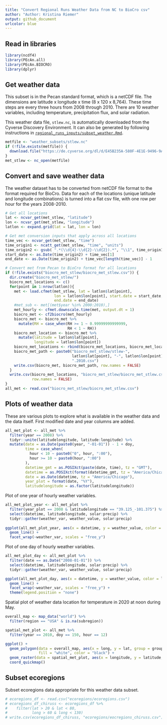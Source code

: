 ```yaml
---
title: "Convert Regional Runs Weather Data from NC to BioCro csv"
author: "Author: Kristina Riemer"
output: github_document
urlcolor: blue
---
```


## Read in libraries

```r
library(ncdf4)
library(PEcAn.all)
library(PEcAn.BIOCRO)
library(dplyr)
```

## Get weather data

This subset is in the Pecan standard format, which is a netCDF file. The dimensions are latitude x longitude x time (8 x 120 x 8,764). These time steps are every three hours from 2008 through 2010. There are 10 weather variables, including temperature, precipitation flux, and solar radiation. 

This weather data file, `stlew.nc`, is automatically downloaded from the Cyverse Discovery Environment. It can also be generated by following instructions in [`regional_runs_inputs/subset_weather.Rmd`](https://github.com/az-digitalag/model-vignettes/blob/master/BioCro/DARPA/regional_runs_inputs/subset_weather.Rmd). 

```r
metfile <- "weather_subsets/stlew.nc"
if (!file.exists(metfile)) {
  download.file("https://de.cyverse.org/dl/d/E45B235A-580F-4E1E-9496-9A7C2ED95B0E/stlew.nc", metfile)
}
met_stlew <- nc_open(metfile)
```

## Convert and save weather data

The weather dataset has to be converted from netCDF file format to the format required for BioCro. Data for each of the locations (unique latitude and longitude combinations) is turned into a flat csv file, with one row per hour for the years 2008-2010.  

```r
# Get all locations
lat <- ncvar_get(met_stlew, "latitude")
lon <- ncvar_get(met_stlew, "longitude")
latlon <- expand.grid(lat = lat, lon = lon)

# Get met conversion inputs that apply across all locations
time_vec <- ncvar_get(met_stlew, "time")
time_origin1 <- ncatt_get(met_stlew, "time", "units")
time_origin2 <- gsub( ".*(\\d{4}-\\d{2}-\\d{2}).*", "\\1", time_origin1$value)
start_date <- as.Date(time_origin2) + time_vec[1]
end_date <- as.Date(time_origin2) + time_vec[length(time_vec)] - 1

# Convert met from Pecan to BioCro format for all locations
if (!file.exists("biocro_met_stlew/biocro_met_stlew.csv")) {
  dir.create("biocro_met_stlew/")
  biocro_met_locations <- c()
  for(point in 1:nrow(latlon)){
    met <- load.cfmet(met_stlew, lat = latlon$lat[point], 
                      lon = latlon$lon[point], start.date = start_date, 
                      end.date = end_date)
    #met_sub <- met[(met$year %in% 2000:2010),] 
    met_hourly <- cfmet.downscale.time(met, output.dt = 1)
    biocro_met <- cf2biocro(met_hourly)
    biocro_met <- biocro_met %>%
      mutate(RH = case_when(RH >= 1 ~ 0.99999999999999,
                            RH < 1 ~ RH))
    biocro_met_location <- biocro_met %>% 
      mutate(latitude = latlon$lat[point], 
             longitude = latlon$lon[point])
    biocro_met_locations <- rbind(biocro_met_locations, biocro_met_location)
    biocro_met_path <- paste0("biocro_met_stlew/stlew-", 
                              latlon$lat[point], "-", latlon$lon[point], 
                              ".2010.csv")
    write.csv(biocro_met, biocro_met_path, row.names = FALSE)
  }
  write.csv(biocro_met_locations, "biocro_met_stlew/biocro_met_stlew.csv", 
            row.names = FALSE)
}
all_met <- read.csv("biocro_met_stlew/biocro_met_stlew.csv")
```

## Plots of weather data

These are various plots to explore what is available in the weather data and the data itself. First modified date and year columns are added. 

```r
all_met_plot <- all_met %>% 
  filter(year == 2008) %>% 
  tidyr::unite(latitudelongitude, latitude:longitude) %>% 
  mutate(date = as.Date(paste0(year, "-01-01")) - 1 + doy, 
         time = case_when(
           hour < 10 ~ paste0("0", hour, ":00"), 
           hour >= 10 ~ paste0(hour, ":00")
         ), 
         datetime_gmt = as.POSIXct(paste(date, time), tz = "GMT"), 
         datetime = as.POSIXct(format(datetime_gmt, tz = "America/Chicago")), 
         date = as.Date(datetime, tz = "America/Chicago"), 
         year_plot = format(date, "%Y"), 
         latitudelongitude = as.factor(latitudelongitude)) 
```

Plot of one year of hourly weather variables. 

```r
all_met_plot_year <- all_met_plot %>% 
  filter(year_plot == 2008 & latitudelongitude == "39.125_-101.375") %>%
  select(datetime, latitudelongitude, solar:precip) %>% 
  tidyr::gather(weather_var, weather_value, solar:precip)
  
ggplot(all_met_plot_year, aes(x = datetime, y = weather_value, color = latitudelongitude)) +
  geom_line() +
  facet_wrap(~weather_var, scales = "free_y")
```

Plot of one day of hourly weather variables. 

```r
all_met_plot_day <- all_met_plot %>% 
  filter(date == as.Date("2008-01-01")) %>% 
  select(datetime, latitudelongitude, solar:precip) %>% 
  tidyr::gather(weather_var, weather_value, solar:precip)

ggplot(all_met_plot_day, aes(x = datetime, y = weather_value, color = latitudelongitude)) +
  geom_line() +
  facet_wrap(~weather_var, scales = "free_y") +
  theme(legend.position = "none")
```

Spatial plot of weather data location for temperature in 2020 at noon during May. 

```r
overall_map <- map_data("world") %>% 
  filter(region == "USA" & is.na(subregion))

spatial_met_plot <- all_met %>% 
  filter(year == 2010, doy == 150, hour == 12)

ggplot() +
  geom_polygon(data = overall_map, aes(x = long, y = lat, group = group), 
               fill = "white", color = "black") +
  geom_raster(data = spatial_met_plot, aes(x = longitude, y = latitude, fill = Temp)) +
  coord_quickmap()
```

## Subset ecoregions

Subset ecoregions data appropriate for this weather data subset. 

```r
# ecoregions_df <- read.csv("ecoregions/ecoregions.csv")
# ecoregions_df_chiruss <- ecoregions_df %>% 
#    filter(lat > 20 & lat < 80,
#           long > 60 & long < 130)
# write.csv(ecoregions_df_chiruss, "ecoregions/eocregions_chiruss.csv")
```
